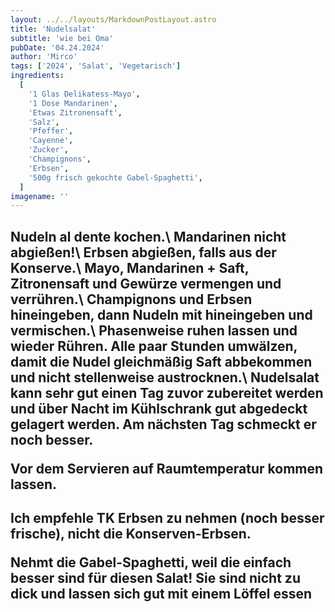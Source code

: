 ```yaml
---
layout: ../../layouts/MarkdownPostLayout.astro
title: 'Nudelsalat'
subtitle: 'wie bei Oma'
pubDate: '04.24.2024'
author: 'Mirco'
tags: ['2024', 'Salat', 'Vegetarisch']
ingredients:
  [
    '1 Glas Delikatess-Mayo',
    '1 Dose Mandarinen',
    'Etwas Zitronensaft',
    'Salz',
    'Pfeffer',
    'Cayenne',
    'Zucker',
    'Champignons',
    'Erbsen',
    '500g frisch gekochte Gabel-Spaghetti',
  ]
imagename: ''
---
```



<H2 text="Zubereitung" />
Nudeln al dente kochen.\
Mandarinen nicht abgießen!\
Erbsen abgießen, falls aus der Konserve.\
Mayo, Mandarinen + Saft, Zitronensaft und Gewürze vermengen und verrühren.\
Champignons und Erbsen hineingeben, dann Nudeln mit hineingeben und vermischen.\
Phasenweise ruhen lassen und wieder Rühren. Alle paar Stunden umwälzen, damit die Nudel gleichmäßig Saft abbekommen und nicht stellenweise austrocknen.\
Nudelsalat kann sehr gut einen Tag zuvor zubereitet werden und über Nacht im Kühlschrank gut abgedeckt gelagert werden. Am nächsten Tag schmeckt er noch besser.

Vor dem Servieren auf Raumtemperatur kommen lassen.

<H2 text="Gut zu wissen" />

Ich empfehle TK Erbsen zu nehmen (noch besser frische), nicht die Konserven-Erbsen.

Nehmt die Gabel-Spaghetti, weil die einfach besser sind für diesen Salat! Sie sind nicht zu dick und lassen sich gut mit einem Löffel essen
